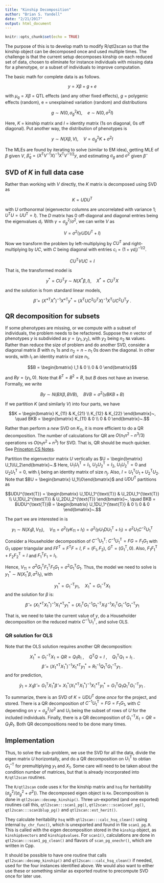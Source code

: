 ```yaml
---
title: "Kinship Decomposition"
author: "Brian S. Yandell"
date: "2/21/2017"
output: html_document
---
```


```r
knitr::opts_chunk$set(echo = TRUE)
```

The purpose of this is to develop math to modify R/qtl2scan so that the kinship object can be decomposed once and used multiple times. The challenge is that the current setup decomposes kinship on each reduced set of data, chosen to eliminate for instance individuals with missing data for a phenotype, or a subset of individuals to improve computation.

The basic math for complete data is as follows.

$$y = X\beta + g + e$$

with
$\mu_q=X\beta$ = QTL effects (and any other fixed effects), 
$g$ = polygenic effects (random), 
e = unexplained variation (random) and distributions

$$g\sim N(0,\sigma_g^2 K), \quad e\sim N(0,\sigma^2 I)$$

Here,
$K$ = kinship matrix and
$I$ = identity matrix (1s on diagonal, 0s off diagonal).
Put another way, the distribution of phenotypes is

$$y \sim N(X\beta,V), \quad V =\sigma_g^2K + \sigma^2I$$

The MLEs are found by iterating to solve (similar to EM idea),
getting MLE of $\beta$ given $V$,
$\hat{\beta}_q=(X^{\text{T}}V^{-1}X)^{-1}X^{\text{T}}V^{-1/2}y$, and
estimating $\sigma_g$ and $\sigma^2$ given $\hat{\beta}$

## SVD of $K$ in full data case

Rather than working with $V$ directly, the $K$ matrix is decomposed using SVD as

$$K = UDU^{\text{T}}$$

with $U$ orthonormal (eigenvector columns are uncorrelated with variance 1; $U^{\text{T}}U=UU^{\text{T}}=I$). The $D$ matrix has 0 off-diagonal and diagonal entries being the eigenvalues $d_i$. With $\gamma = \sigma_g^2 / \sigma^2$, we can write $V$ as

$$V = \sigma^2 (\gamma UDU^{\text{T}} +I)$$

Now we transform the problem by left-multiplying by $CU^{\text{T}}$ and right-multiplying by $UC$, with $C$ being diagonal with entries $c_i=(1+\gamma d_i)^{-1/2}$.

$$CU^{\text{T}}VUC = I$$

That is, the transformed model is

$$y^*=CU^{\text{T}}y \sim N(X^*\beta,I), \quad X^*=CU^{\text{T}}X$$

and the solution is from standard linear models,

$$\hat{\beta}=(X^{*\text{T}}X^*)^{-1}X^{*\text{T}}y^* = (X^{\text{T}}UC^2U^{\text{T}}X)^{-1}X^{\text{T}}UC^2U^{\text{T}}y~.$$

## QR decomposition for subsets

If some phenotypes are missing, or we compute with a subset of individuals, the problem needs to be refactored. Suppose the $n$ vector of phenotypes $y$ is subdivided as $y=(y_1,y_2)$, with $y_2$ being $n_2$ `NA` values. Rather than reduce the size of problem and do another SVD, consider a diagonal matrix $B$ with $n_1$ 1s and $n_2=n-n_1$ 0s down the diagonal. In other words, with $I_1$ an identity matrix of size $n_1$,

$$B = \begin{bmatrix} I_1 & 0 \\ 0 & 0 \end{bmatrix}$$

and $By = (y_1,0)$. 
Note that $B^{\text{T}} = B^2 =B$, but $B$ does not have an inverse. 
Formally, we write

$$B y \sim N(B X\beta,BVB), \quad BVB =\sigma^2(\gamma BKB + B)$$

If we partition $K$ (and similarly $V$) into four parts, we have

$$K = \begin{bmatrix} K_{11} & K_{21} \\ K_{12} & K_{22} \end{bmatrix}~,
\quad BKB = \begin{bmatrix} K_{11} & 0 \\ 0 & 0 \end{bmatrix}~.$$

Rather than perform a _new_ SVD on $K_{11}$, it is more efficient to do a QR decomposition.
The number of calculations for QR are $O(n_1n^2-n^3/3)$ operations vs $O(n_1n^2+n^3)$ for SVD.
That is, QR should be much quicker.
See [Princeton CS Notes](http://www.cs.princeton.edu/courses/archive/fall11/cos323/notes/cos323_f11_lecture09_svd.pdf).

Partition the eigenvector matrix $U$ vertically as 
$U = \begin{bmatrix} U_1\\U_2\end{bmatrix}~.$ 
Here, $U_1U_1^{\text{T}}=I_1$, $U_2U_2^{\text{T}}=I_2$, $U_1U_2^{\text{T}}=0$ and $U_2U_1^{\text{T}}=0$, with $I_j$ being an identity matrix of size $n_j$. Also, $I=U_1^{\text{T}}U_1+U_2^{\text{T}}U_2$. 
Note that $BU = \begin{bmatrix} U_1\\0\end{bmatrix}$ and $UDU^{\text{T}}$ partitions as

$$UDU^{\text{T}} = \begin{bmatrix} U_1DU_1^{\text{T}} & U_2DU_1^{\text{T}} \\ U_1DU_2^{\text{T}} & U_2DU_2^{\text{T}} \end{bmatrix}~,
\quad BKB = BUDU^{\text{T}}B = \begin{bmatrix} U_1DU_1^{\text{T}} & 0 \\ 0 & 0 \end{bmatrix}~.$$

The part we are interested in is

$$y_1 \sim N(X_1\beta,V_{11}), \quad V_{11} =\sigma^2(\gamma K_{11} + I_1)=\sigma^2(\gamma U_1DU_1^{\text{T}} + I_1)=\sigma^2U_1C^{-2}U_1^{\text{T}}$$

Consider a Householder decomposition of $C^{-1}U_1^{\text{T}}$:
$C^{-1}U_1^{\text{T}} = FG=F_1G_1$ with $G_1$ upper triangular and $FF^{\text{T}}=F^{\text{T}}F=I$,
$F=(F_1,F_2)$, $G^{\text{T}}=(G_1^{\text{T}}, 0)$. Also, $F_1F_1^{\text{T}}+F_2F_2^{\text{T}}=I$ and $F_1^{\text{T}}F_1=I_1$.

Hence, $V_{11} = \sigma^2G_1^{\text{T}}F_1^{\text{T}}F_1G_1 = \sigma^2G_1^{\text{T}}G_1$. Thus, the model we need to solve is $y_1^* \sim N(X_1^*\beta,\sigma^2I_1)$, with

$$y_1^* = G_1^{-\text{T}}y_1, \quad X_1^* = G_1^{-\text{T}}X_1$$
and the solution for $\beta$ is:

$$\hat{\beta} = (X_1^{*\text{T}}X_1^*)^{-1}X_1^{*\text{T}}y_1^* = (X_1^{\text{T}}G_1^{-1}G_1^{-\text{T}}X_1)^{-1}X_1^{\text{T}}G_1^{-1}G_1^{-\text{T}}y_1$$

That is, we need to take the current value of $\gamma$, do a Householder decomposition on the reduced matrix $C^{-1}U_1^{\text{T}}$, and solve OLS.

### QR solution for OLS

Note that the OLS solution requires another QR decomposition:

$$X_1^* = G_1^{-\text{T}}X_1=QR=Q_1R_1~, \quad Q^{\text{T}}Q=I~, \quad Q_1^{\text{T}}Q_1=I_1~.$$
$$\hat{\beta} = (X_1^{*\text{T}}X_1^*)^{-1}X_1^{*\text{T}}y_1^* = R_1^{-1}Q_1^{\text{T}}G_1^{-\text{T}}y_1~.$$
and for prediction,

$$\hat{y}_1=X_1\hat{\beta}=G_1^{\text{T}}X_1^*\hat{\beta} = X_1^*(X_1^{*\text{T}}X_1^*)^{-1}X_1^{*\text{T}}y_1^* = G_1^{\text{T}}Q_1Q_1^{\text{T}}G_1^{-\text{T}}y_1~.$$

To summarize, there is an SVD of $K=UDU^{\text{T}}$ done _once_ for the project, and stored. There is a QR decomposition of $C^{-1}U_1^{\text{T}}=FG=F_1G_1$, with $C$ depending on $\gamma = \sigma_g^2 / \sigma^2$ and $U_1$ being the subset of rows of $U$ for the included individuals. Finally, there is a QR decomposition of $G_1^{-\text{T}}X_1=QR=Q_1R_1$. Both QR decompositions need to be done many times.

## Implementation

Thus, to solve the sub-problem, we use the SVD for all the data, divide the eigen matrix $U$ horizontally, and do a QR decomposition on $U_1^{\text{T}}$ to obtian $G_1^{-\text{T}}$ for premultiplying $y_1$ and $X_1$. Some care will need to be taken about the condition number of matrices, but that is already incorporated into `R/qtl2scan` routines. 

The `R/qtl2scan` code uses `K` for the kinship matrix and `hsq` for heritability ($\sigma_g^2/(\sigma_g^2+\sigma^2)$). The decomposed eigen object is `Ke`. Decomposition is done in 
`qtl2scan::decomp_kinship()`. Three un-exported (and one exported) routines call this, `qtl2scan:::scan1_pg()`, `qtl2scan:::scan1coef_pg()`, `qtl2scan:::scan1blup_pg()` and `qtl2scan::est_herit()`. 

They calculate heritability `hsq` with `qtl2scan:::calc_hsq_clean()` using internal `by_chr_func()`, which is unexported and found in file `scan1_pg.R`. This is called with the eigen decomposition stored in the `kinship` object, as `kinship$vectors` and `kinship$values`. For `scan1()`, calculations are done in `qtl2scan:::scan1_pg_clean()` and flavors of `scan_pg_onechr()`, which are written in Cpp.

It should be possible to have one routine that calls `qtl2scan::decomp_kinship()` and `qtl2scan:::calc_hsq_clean()` if needed, used for the four instances identified above. We would also want to either use these or something similar as exported routine to precompute SVD once for later use.
